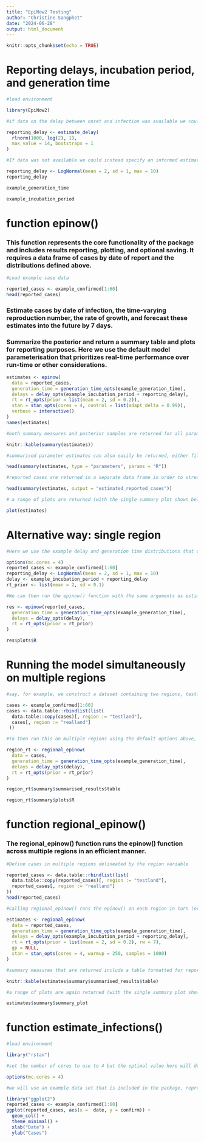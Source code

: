 ```yaml
---
title: "EpiNow2 Testing"
author: "Christine Sangphet"
date: "2024-06-28"
output: html_document
---
```


```r
knitr::opts_chunk$set(echo = TRUE)
```

# Reporting delays, incubation period, and generation time

```r
#load environment

library(EpiNow2)
```

```r
#if data on the delay between onset and infection was available we could fit a distribution to it, using estimate_delay(), with appropriate uncertainty as follows

reporting_delay <- estimate_delay(
  rlnorm(1000, log(2), 1),
  max_value = 14, bootstraps = 1
)
```

```r
#If data was not available we could instead specify an informed estimate of the likely delay using the distribution functions Gamma or LogNormal. To demonstrate, we choose a lognormal distribution with mean 2, standard deviation 1 and a maximum of 10

reporting_delay <- LogNormal(mean = 2, sd = 1, max = 10)
reporting_delay
```

```r
example_generation_time
```

```r
example_incubation_period
```

# function epinow()

### This function represents the core functionality of the package and includes results reporting, plotting, and optional saving. It requires a data frame of cases by date of report and the distributions defined above.

```r
#Load example case data

reported_cases <- example_confirmed[1:60]
head(reported_cases)
```

### Estimate cases by date of infection, the time-varying reproduction number, the rate of growth, and forecast these estimates into the future by 7 days.

### Summarize the posterior and return a summary table and plots for reporting purposes. Here we use the default model parameterisation that prioritizes real-time performance over run-time or other considerations.

```r
estimates <- epinow(
  data = reported_cases,
  generation_time = generation_time_opts(example_generation_time),
  delays = delay_opts(example_incubation_period + reporting_delay),
  rt = rt_opts(prior = list(mean = 2, sd = 0.2)),
  stan = stan_opts(cores = 4, control = list(adapt_delta = 0.99)),
  verbose = interactive()
)
names(estimates)
```

```r
#both summary measures and posterior samples are returned for all parameters in an easily explored format which can be accessed using summary

knitr::kable(summary(estimates))
```

```r
#summarised parameter estimates can also easily be returned, either filtered for a single parameter or for all parameters

head(summary(estimates, type = "parameters", params = "R"))
```

```r
#reported cases are returned in a separate data frame in order to streamline the reporting of forecasts and for model evaluation

head(summary(estimates, output = "estimated_reported_cases"))
```

```r
# a range of plots are returned (with the single summary plot shown below). These plots can also be generated using the following plot method

plot(estimates)
```

# Alternative way: single region

```r
#Here we use the example delay and generation time distributions that come with the package. This should be replaced with parameters relevant to the system that is being studied

options(mc.cores = 4)
reported_cases <- example_confirmed[1:60]
reporting_delay <- LogNormal(mean = 2, sd = 1, max = 10)
delay <- example_incubation_period + reporting_delay
rt_prior <- list(mean = 2, sd = 0.1)
```

```r
#We can then run the epinow() function with the same arguments as estimate_infections()

res <- epinow(reported_cases,
  generation_time = generation_time_opts(example_generation_time),
  delays = delay_opts(delay),
  rt = rt_opts(prior = rt_prior)
)
```

```r
res$plots$R
```

# **Running the model simultaneously on multiple regions**

```r
#say, for example, we construct a dataset containing two regions, testland and realland (in this simple example both containing the same case data)

cases <- example_confirmed[1:60]
cases <- data.table::rbindlist(list(
  data.table::copy(cases)[, region := "testland"],
  cases[, region := "realland"]
 ))
```

```r
#To then run this on multiple regions using the default options above, we could use

region_rt <- regional_epinow(
  data = cases,
  generation_time = generation_time_opts(example_generation_time),
  delays = delay_opts(delay),
  rt = rt_opts(prior = rt_prior)
)
```

```r
region_rt$summary$summarised_results$table
```

```r
region_rt$summary$plots$R
```

# function regional_epinow()

### The regional_epinow() function runs the epinow() function across multiple regions in an efficient manner.

```r
#Define cases in multiple regions delineated by the region variable

reported_cases <- data.table::rbindlist(list(
  data.table::copy(reported_cases)[, region := "testland"],
  reported_cases[, region := "realland"]
))
head(reported_cases)
```

```r
#Calling regional_epinow() runs the epinow() on each region in turn (or in parallel depending on the settings used). Here we switch to using a weekly random walk rather than the full Gaussian process model giving us piecewise constant estimates by week

estimates <- regional_epinow(
  data = reported_cases,
  generation_time = generation_time_opts(example_generation_time),
  delays = delay_opts(example_incubation_period + reporting_delay),
  rt = rt_opts(prior = list(mean = 2, sd = 0.2), rw = 7),
  gp = NULL,
  stan = stan_opts(cores = 4, warmup = 250, samples = 1000)
)
```

```r
#summary measures that are returned include a table formatted for reporting (along with raw results for further processing). Futures updated will extend the S3 methods used above to smooth access to this output

knitr::kable(estimates$summary$summarised_results$table)
```

```r
#a range of plots are again returned (with the single summary plot shown below)

estimates$summary$summary_plot
```

# function estimate_infections()

```r
#load environment 

library("rstan")
```

```r
#set the number of cores to use to 4 but the optimal value here will depend on the computing resources available

options(mc.cores = 4)
```

```r
#we will use an example data set that is included in the package, representing an outbreak of COVID-19 with an initial rapid increase followed by decreasing incidence

library("ggplot2")
reported_cases <- example_confirmed[1:60]
ggplot(reported_cases, aes(x =  date, y = confirm)) +
  geom_col() +
  theme_minimal() +
  xlab("Date") +
  ylab("Cases")
```

# 
